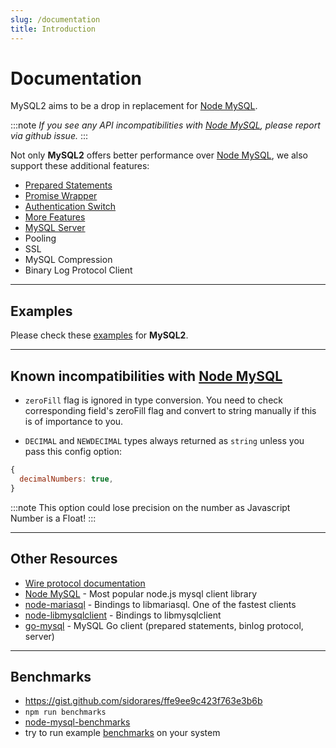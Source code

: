 ```yaml
---
slug: /documentation
title: Introduction
---
```



<PageTitle title='Documentation' />

# Documentation

[node-mysql]: https://github.com/mysqljs/mysql

MySQL2 aims to be a drop in replacement for [Node MySQL][node-mysql].

:::note
_If you see any API incompatibilities with [Node MySQL][node-mysql], please report via github issue._
:::

Not only **MySQL2** offers better performance over [Node MySQL][node-mysql], we also support these additional features:

- [Prepared Statements](/docs/documentation/prepared-statements)
- [Promise Wrapper](/docs/documentation/promise-wrapper)
- [Authentication Switch](/docs/documentation/authentication-switch)
- [More Features](/docs/documentation/extras)
- [MySQL Server](/docs/documentation/mysql-server)
- Pooling
- SSL
- MySQL Compression
- Binary Log Protocol Client

<hr />

## Examples

Please check these [examples](/docs/examples) for **MySQL2**.

<hr />

## Known incompatibilities with [Node MySQL][node-mysql]

- `zeroFill` flag is ignored in type conversion.
  You need to check corresponding field's zeroFill flag and convert to string manually if this is of importance to you.

- `DECIMAL` and `NEWDECIMAL` types always returned as `string` unless you pass this config option:

```js
{
  decimalNumbers: true,
}
```

:::note
This option could lose precision on the number as Javascript Number is a Float!
:::

<hr />

## Other Resources

- [Wire protocol documentation](https://dev.mysql.com/doc/internals/en/client-server-protocol.html)
- [Node MySQL][node-mysql] - Most popular node.js mysql client library
- [node-mariasql](https://github.com/mscdex/node-mariasql/) - Bindings to libmariasql. One of the fastest clients
- [node-libmysqlclient](https://github.com/Sannis/node-mysql-libmysqlclient) - Bindings to libmysqlclient
- [go-mysql](https://github.com/siddontang/go-mysql) - MySQL Go client (prepared statements, binlog protocol, server)

<hr />

## Benchmarks

- https://gist.github.com/sidorares/ffe9ee9c423f763e3b6b
- `npm run benchmarks`
- [node-mysql-benchmarks](https://github.com/mscdex/node-mysql-benchmarks)
- try to run example [benchmarks](https://github.com/sidorares/node-mysql2/tree/master/benchmarks) on your system
